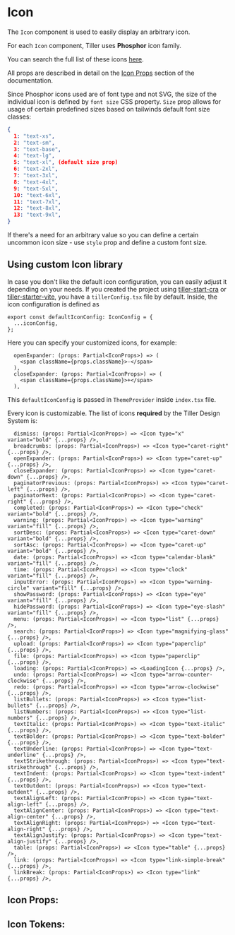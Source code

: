 

# Icon

The `Icon` component is used to easily display an arbitrary icon.

For each `Icon` component, Tiller uses **Phosphor** icon family.

You can search the full list of these icons [here](https://phosphoricons.com/).

All props are described in detail on the [Icon Props](#icon-props) section of the documentation.

Since Phosphor icons used are of font type and not SVG, the size of the individual icon is defined by `font size` CSS property. `Size` prop allows for usage of certain predefined sizes based on tailwinds default font size classes:

```json
{
  1: "text-xs",
  2: "text-sm",
  3: "text-base",
  4: "text-lg",
  5: "text-xl", (default size prop)
  6: "text-2xl",
  7: "text-3xl",
  8: "text-4xl",
  9: "text-5xl",
  10: "text-6xl",
  11: "text-7xl",
  12: "text-8xl",
  13: "text-9xl",
}
```

If there's a need for an arbitrary value so you can define a certain uncommon icon size - use `style` prop and define a custom font size.

## Using custom Icon library

In case you don't like the default icon configuration, you can easily adjust it depending on your needs. If you created the project using [tiller-start-cra](https://github.com/croz-ltd/tiller-start-cra) or [tiller-starter-vite](https://github.com/croz-ltd/tiller-starter-vite), you have a `tillerConfig.tsx` file by default.
Inside, the icon configuration is defined as
```tsx
export const defaultIconConfig: IconConfig = {
  ...iconConfig,
};
```

Here you can specify your customized icons, for example:
```tsx
  openExpander: (props: Partial<IconProps>) => (
    <span className={props.className}>-</span>
  ),
  closeExpander: (props: Partial<IconProps>) => (
    <span className={props.className}>+</span>
  ),
```
This `defaultIconConfig` is passed in `ThemeProvider` inside `index.tsx` file.

Every icon is customizable. The list of icons **required** by the Tiller Design System is:
```tsx
  dismiss: (props: Partial<IconProps>) => <Icon type="x" variant="bold" {...props} />,
  breadcrumbs: (props: Partial<IconProps>) => <Icon type="caret-right" {...props} />,
  openExpander: (props: Partial<IconProps>) => <Icon type="caret-up" {...props} />,
  closeExpander: (props: Partial<IconProps>) => <Icon type="caret-down" {...props} />,
  paginatorPrevious: (props: Partial<IconProps>) => <Icon type="caret-left" {...props} />,
  paginatorNext: (props: Partial<IconProps>) => <Icon type="caret-right" {...props} />,
  completed: (props: Partial<IconProps>) => <Icon type="check" variant="bold" {...props} />,
  warning: (props: Partial<IconProps>) => <Icon type="warning" variant="fill" {...props} />,
  sortDesc: (props: Partial<IconProps>) => <Icon type="caret-down" variant="bold" {...props} />,
  sortAsc: (props: Partial<IconProps>) => <Icon type="caret-up" variant="bold" {...props} />,
  date: (props: Partial<IconProps>) => <Icon type="calendar-blank" variant="fill" {...props} />,
  time: (props: Partial<IconProps>) => <Icon type="clock" variant="fill" {...props} />,
  inputError: (props: Partial<IconProps>) => <Icon type="warning-circle" variant="fill" {...props} />,
  showPassword: (props: Partial<IconProps>) => <Icon type="eye" variant="fill" {...props} />,
  hidePassword: (props: Partial<IconProps>) => <Icon type="eye-slash" variant="fill" {...props} />,
  menu: (props: Partial<IconProps>) => <Icon type="list" {...props} />,
  search: (props: Partial<IconProps>) => <Icon type="magnifying-glass" {...props} />,
  upload: (props: Partial<IconProps>) => <Icon type="paperclip" {...props} />,
  file: (props: Partial<IconProps>) => <Icon type="paperclip" {...props} />,
  loading: (props: Partial<IconProps>) => <LoadingIcon {...props} />,
  undo: (props: Partial<IconProps>) => <Icon type="arrow-counter-clockwise" {...props} />,
  redo: (props: Partial<IconProps>) => <Icon type="arrow-clockwise" {...props} />,
  listBullets: (props: Partial<IconProps>) => <Icon type="list-bullets" {...props} />,
  listNumbers: (props: Partial<IconProps>) => <Icon type="list-numbers" {...props} />,
  textItalic: (props: Partial<IconProps>) => <Icon type="text-italic" {...props} />,
  textBolder: (props: Partial<IconProps>) => <Icon type="text-bolder" {...props} />,
  textUnderline: (props: Partial<IconProps>) => <Icon type="text-underline" {...props} />,
  textStrikethrough: (props: Partial<IconProps>) => <Icon type="text-strikethrough" {...props} />,
  textIndent: (props: Partial<IconProps>) => <Icon type="text-indent" {...props} />,
  textOutdent: (props: Partial<IconProps>) => <Icon type="text-outdent" {...props} />,
  textAlignLeft: (props: Partial<IconProps>) => <Icon type="text-align-left" {...props} />,
  textAlignCenter: (props: Partial<IconProps>) => <Icon type="text-align-center" {...props} />,
  textAlignRight: (props: Partial<IconProps>) => <Icon type="text-align-right" {...props} />,
  textAlignJustify: (props: Partial<IconProps>) => <Icon type="text-align-justify" {...props} />,
  table: (props: Partial<IconProps>) => <Icon type="table" {...props} />,
  link: (props: Partial<IconProps>) => <Icon type="link-simple-break" {...props} />,
  linkBreak: (props: Partial<IconProps>) => <Icon type="link" {...props} />,
```


<Stories includePrimary={true} />

## Icon Props:

<ArgsTable of={Icon} />

## Icon Tokens:
<ThemeTokens component="Icon"/>
